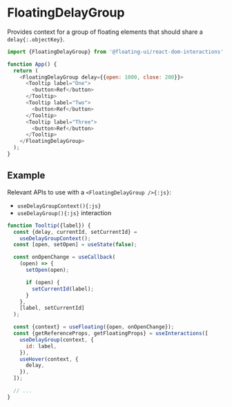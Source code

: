 # FloatingDelayGroup

Provides context for a group of floating elements that should
share a `delay{:.objectKey}`.

```js
import {FloatingDelayGroup} from '@floating-ui/react-dom-interactions';

function App() {
  return (
    <FloatingDelayGroup delay={{open: 1000, close: 200}}>
      <Tooltip label="One">
        <button>Ref</button>
      </Tooltip>
      <Tooltip label="Two">
        <button>Ref</button>
      </Tooltip>
      <Tooltip label="Three">
        <button>Ref</button>
      </Tooltip>
    </FloatingDelayGroup>
  );
}
```

## Example

Relevant APIs to use with a `<FloatingDelayGroup />{:js}`:

- `useDelayGroupContext(){:js}`
- `useDelayGroup(){:js}` interaction

```js
function Tooltip({label}) {
  const {delay, currentId, setCurrentId} =
    useDelayGroupContext();
  const [open, setOpen] = useState(false);

  const onOpenChange = useCallback(
    (open) => {
      setOpen(open);

      if (open) {
        setCurrentId(label);
      }
    },
    [label, setCurrentId]
  );

  const {context} = useFloating({open, onOpenChange});
  const {getReferenceProps, getFloatingProps} = useInteractions([
    useDelayGroup(context, {
      id: label,
    }),
    useHover(context, {
      delay,
    }),
  ]);

  // ...
}
```
